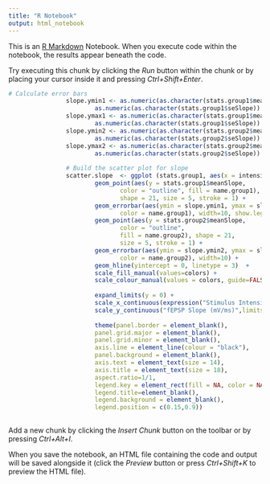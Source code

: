 ---
title: "R Notebook"
output: html_notebook
---

This is an [R Markdown](http://rmarkdown.rstudio.com) Notebook. When you execute code within the notebook, the results appear beneath the code. 

Try executing this chunk by clicking the *Run* button within the chunk or by placing your cursor inside it and pressing *Ctrl+Shift+Enter*. 

```{r}


# Calculate error bars
                slope.ymin1 <- as.numeric(as.character(stats.group1$meanSlope)) - 
                        as.numeric(as.character(stats.group1$seSlope))
                slope.ymax1 <- as.numeric(as.character(stats.group1$meanSlope)) + 
                        as.numeric(as.character(stats.group1$seSlope))
                slope.ymin2 <- as.numeric(as.character(stats.group2$meanSlope)) - 
                        as.numeric(as.character(stats.group2$seSlope))
                slope.ymax2 <- as.numeric(as.character(stats.group2$meanSlope)) + 
                        as.numeric(as.character(stats.group2$seSlope))
        
                # Build the scatter plot for slope
                scatter.slope  <- ggplot (stats.group1, aes(x = intensity)) +                                
                        geom_point(aes(y = stats.group1$meanSlope, 
                               color = "outline", fill = name.group1), 
                               shape = 21, size = 5, stroke = 1) +
                        geom_errorbar(aes(ymin = slope.ymin1, ymax = slope.ymax1, 
                               color = name.group1), width=10, show.legend=FALSE)  +
                        geom_point(aes(y = stats.group2$meanSlope, 
                               color = "outline", 
                               fill = name.group2), shape = 21, 
                               size = 5, stroke = 1) +
                        geom_errorbar(aes(ymin = slope.ymin2, ymax = slope.ymax2, 
                               color = name.group2), width=10) +
                        geom_hline(yintercept = 0, linetype = 3)  + 
                        scale_fill_manual(values=colors) +
                        scale_colour_manual(values = colors, guide=FALSE) +
                
                        expand_limits(y = 0) +
                        scale_x_continuous(expression("Stimulus Intensity ( "*mu*"A )")) +
                        scale_y_continuous("fEPSP Slope (mV/ms)",limits = c(-0.05, .8)) + 
                    
                        theme(panel.border = element_blank(), 
                        panel.grid.major = element_blank(),
                        panel.grid.minor = element_blank(), 
                        axis.line = element_line(colour = "black"),
                        panel.background = element_blank(), 
                        axis.text = element_text(size = 14),     
                        axis.title = element_text(size = 18), 
                        aspect.ratio=1/1,
                        legend.key = element_rect(fill = NA, color = NA),
                        legend.title=element_blank(),
                        legend.background = element_blank(),
                        legend.position = c(0.15,0.9)) 
        
```

Add a new chunk by clicking the *Insert Chunk* button on the toolbar or by pressing *Ctrl+Alt+I*.

When you save the notebook, an HTML file containing the code and output will be saved alongside it (click the *Preview* button or press *Ctrl+Shift+K* to preview the HTML file).
